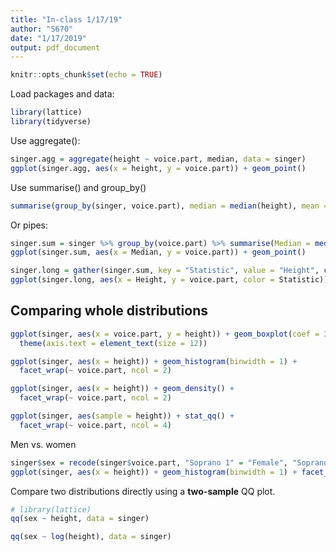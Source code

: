 ```yaml
---
title: "In-class 1/17/19"
author: "S670"
date: "1/17/2019"
output: pdf_document
---
```


```r
knitr::opts_chunk$set(echo = TRUE)
```

Load packages and data:

```r
library(lattice)
library(tidyverse)
```

Use aggregate():

```r
singer.agg = aggregate(height ~ voice.part, median, data = singer)
ggplot(singer.agg, aes(x = height, y = voice.part)) + geom_point()
```

Use summarise() and group_by()

```r
summarise(group_by(singer, voice.part), median = median(height), mean = mean(height))
```

Or pipes:

```r
singer.sum = singer %>% group_by(voice.part) %>% summarise(Median = median(height), Mean = mean(height))
ggplot(singer.sum, aes(x = Median, y = voice.part)) + geom_point()
```

```r
singer.long = gather(singer.sum, key = "Statistic", value = "Height", c("Median", "Mean"))
ggplot(singer.long, aes(x = Height, y = voice.part, color = Statistic)) + geom_point()
```

## Comparing whole distributions

```r
ggplot(singer, aes(x = voice.part, y = height)) + geom_boxplot(coef = 3) +
  theme(axis.text = element_text(size = 12))
```

```r
ggplot(singer, aes(x = height)) + geom_histogram(binwidth = 1) +
  facet_wrap(~ voice.part, ncol = 2)
```

```r
ggplot(singer, aes(x = height)) + geom_density() +
  facet_wrap(~ voice.part, ncol = 2)
```

```r
ggplot(singer, aes(sample = height)) + stat_qq() +
  facet_wrap(~ voice.part, ncol = 4)
```

Men vs. women

```r
singer$sex = recode(singer$voice.part, "Soprano 1" = "Female", "Soprano 2" = "Female", "Alto 1" = "Female", "Alto 2" = "Female", "Tenor 1" = "Male", "Tenor 2" = "Male", "Bass 1" = "Male", "Bass 2" = "Male")
ggplot(singer, aes(x = height)) + geom_histogram(binwidth = 1) + facet_wrap(~ sex, ncol = 1)
```


Compare two distributions directly using a **two-sample** QQ plot.

```r
# library(lattice)
qq(sex ~ height, data = singer)
```

```r
qq(sex ~ log(height), data = singer)
```





